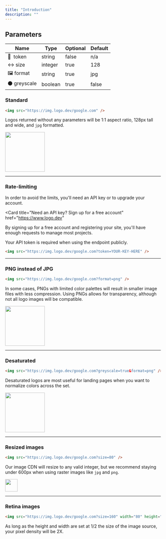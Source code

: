 ```yaml
---
title: "Introduction"
description: ""
---
```


## Parameters

| Name          | Type    | Optional | Default |
| ------------- | ------- | -------- | ------- |
| 🔑  token     | string  | false    | n/a     |
| ↔️ size       | integer | true     | 128     |
| 🖼️ format     | string  | true     | jpg     |
| ⚫️ greyscale | boolean | true     | false   |

### Standard

```html
<img src="https://img.logo.dev/google.com" />
```

Logos returned without any parameters will be 1:1 aspect ratio, 128px tall and wide, and `jpg` formatted.

<Frame caption="https://logo.dev/google.com">
  <img alt="" width="128" height="128" src="https://img.logo.dev/google.com" />
</Frame>

---

### Rate-limiting

<Warning>
  In order to avoid the limits, you'll need an API key or to upgrade your
  account.
</Warning>

<Card
  title="Need an API key? Sign up for a free account"
  href="https://www.logo.dev"
>
  By signing up for a free account and registering your site, you'll have enough
  requests to manage most projects.
</Card>

Your API token is required when using the endpoint publicly.

```html
<img src="https://img.logo.dev/google.com?token=YOUR-KEY-HERE" />
```

---

### PNG instead of JPG

```html
<img src="https://img.logo.dev/google.com?format=png" />
```

In some cases, PNGs with limited color palettes will result in smaller image files with less compression. Using PNGs allows for transparency, although not all logo images will be compatible.

<Frame caption="https://logo.dev/google.com?format=png">
  <img
    alt=""
    width="128"
    height="128"
    src="https://img.logo.dev/google.com?size=256&format=png"
  />
</Frame>

---

### Desaturated

```html
<img src="https://img.logo.dev/google.com?greyscale=true&format=png" />
```

Desaturated logos are most useful for landing pages when you want to normalize colors across the set.

<Frame caption="https://logo.dev/google.com?greyscale=true">
  <img
    alt=""
    width="128"
    height="128"
    src="https://img.logo.dev/google.com?greyscale=true"
  />
</Frame>

---

### Resized images

```html
<img src="https://img.logo.dev/google.com?size=80" />
```

Our image CDN will resize to any valid integer, but we recommend staying under 600px when using raster images like `jpg` and `png`.

<Frame caption="https://logo.dev/google.com?size=80">
  <img
    alt=""
    width="40"
    height="40"
    src="https://img.logo.dev/google.com?size=80&format=png"
  />
</Frame>

---

### Retina images

```html
<img src="https://img.logo.dev/google.com?size=160" width="80" height="80" />
```

As long as the height and width are set at 1/2 the size of the image source, your pixel density will be 2X.
